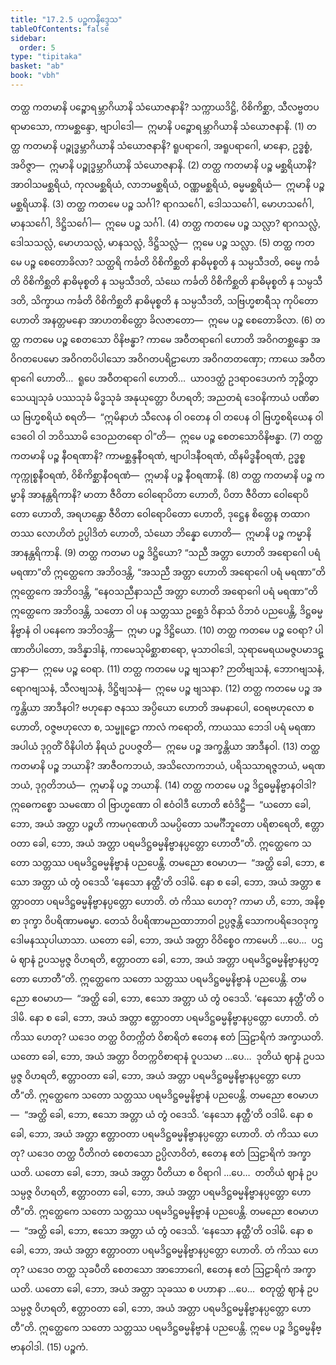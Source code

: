 ```yaml
---
title: "17.2.5 ပဉ္စကနိဒ္ဒေသ"
tableOfContents: false
sidebar:
  order: 5
type: "tipitaka"
basket: "ab"
book: "vbh"
---
```



<DynamicBreadcrumb />

<Division number="940" book="vbh" e="ch" v="30" p="391">

<Paragraph number="2842" book="vbh">
တတ္ထ ကတမာနိ ပဉ္စောရမ္ဘာဂိယာနိ သံယောဇနာနိ? သက္ကာယဒိဋ္ဌိ, ဝိစိကိစ္ဆာ, သီလဗ္ဗတပရာမာသော, ကာမစ္ဆန္ဒော, ဗျာပါဒေါ—  ဣမာနိ ပဉ္စောရမ္ဘာဂိယာနိ သံယောဇနာနိ. (1)
</Paragraph>

<Paragraph number="2843" book="vbh">
တတ္ထ ကတမာနိ ပဉ္စုဒ္ဓမ္ဘာဂိယာနိ သံယောဇနာနိ? ရူပရာဂေါ, အရူပရာဂေါ, မာနော, ဥဒ္ဓစ္စံ, အဝိဇ္ဇာ—  ဣမာနိ ပဉ္စုဒ္ဓမ္ဘာဂိယာနိ သံယောဇနာနိ. (2)
</Paragraph>

<Paragraph number="2844" book="vbh">
တတ္ထ ကတမာနိ ပဉ္စ မစ္ဆရိယာနိ? အာဝါသမစ္ဆရိယံ, ကုလမစ္ဆရိယံ, လာဘမစ္ဆရိယံ, ဝဏ္ဏမစ္ဆရိယံ, ဓမ္မမစ္ဆရိယံ—  ဣမာနိ ပဉ္စ မစ္ဆရိယာနိ. (3)
</Paragraph>

<Paragraph number="2845" book="vbh">
တတ္ထ ကတမေ ပဉ္စ သင်္ဂါ? ရာဂသင်္ဂေါ, ဒေါသသင်္ဂေါ, မောဟသင်္ဂေါ, မာနသင်္ဂေါ, ဒိဋ္ဌိသင်္ဂေါ—  ဣမေ ပဉ္စ သင်္ဂါ. (4)
</Paragraph>

<Paragraph number="2846" book="vbh">
တတ္ထ ကတမေ ပဉ္စ သလ္လာ? ရာဂသလ္လံ, ဒေါသသလ္လံ, မောဟသလ္လံ, မာနသလ္လံ, ဒိဋ္ဌိသလ္လံ—  ဣမေ ပဉ္စ သလ္လာ. (5)
</Paragraph>

</Division>
<Division number="941" book="vbh" e="ch" v="30" p="391">

<Paragraph number="2847" book="vbh">
တတ္ထ ကတမေ ပဉ္စ စေတောခိလာ? သတ္ထရိ ကင်္ခတိ ဝိစိကိစ္ဆတိ နာဓိမုစ္စတိ န သမ္ပသီဒတိ, ဓမ္မေ ကင်္ခတိ ဝိစိကိစ္ဆတိ နာဓိမုစ္စတိ န သမ္ပသီဒတိ, သံဃေ ကင်္ခတိ ဝိစိကိစ္ဆတိ နာဓိမုစ္စတိ န သမ္ပသီဒတိ, သိက္ခာယ ကင်္ခတိ ဝိစိကိစ္ဆတိ နာဓိမုစ္စတိ န သမ္ပသီဒတိ, သဗြဟ္မစာရီသု ကုပိတော ဟောတိ အနတ္တမနော အာဟတစိတ္တော ခိလဇာတော—  ဣမေ ပဉ္စ စေတောခိလာ. (6)
</Paragraph>

<Paragraph number="2848" book="vbh">
တတ္ထ ကတမေ ပဉ္စ စေတသော ဝိနိဗန္ဓာ? ကာမေ အဝီတရာဂေါ ဟောတိ အဝိဂတစ္ဆန္ဒော အဝိဂတပေမော အဝိဂတပိပါသော အဝိဂတပရိဠာဟော အဝိဂတတဏှော; ကာယေ အဝီတရာဂေါ ဟောတိ…  ရူပေ အဝီတရာဂေါ ဟောတိ…  ယာဝဒတ္ထံ ဥဒရာဝဒေဟကံ ဘုဉ္ဇိတွာ သေယျသုခံ ပဿသုခံ မိဒ္ဓသုခံ အနုယုတ္တော ဝိဟရတိ; အညတရံ ဒေဝနိကာယံ ပဏိဓာယ ဗြဟ္မစရိယံ စရတိ—  “ဣမိနာဟံ သီလေန ဝါ ဝတေန ဝါ တပေန ဝါ ဗြဟ္မစရိယေန ဝါ ဒေဝေါ ဝါ ဘဝိဿာမိ ဒေဝညတရော ဝါ”တိ—  ဣမေ ပဉ္စ စေတသောဝိနိဗန္ဓာ. (7)
</Paragraph>

<Paragraph number="2849" book="vbh">
တတ္ထ ကတမာနိ ပဉ္စ နီဝရဏာနိ? ကာမစ္ဆန္ဒနီဝရဏံ, ဗျာပါဒနီဝရဏံ, ထိနမိဒ္ဓနီဝရဏံ, ဥဒ္ဓစ္စကုက္ကုစ္စနီဝရဏံ, ဝိစိကိစ္ဆာနီဝရဏံ—  ဣမာနိ ပဉ္စ နီဝရဏာနိ. (8)
</Paragraph>

<Paragraph number="2850" book="vbh">
တတ္ထ ကတမာနိ ပဉ္စ ကမ္မာနိ အာနန္တရိကာနိ? မာတာ ဇီဝိတာ ဝေါရောပိတာ ဟောတိ, ပိတာ ဇီဝိတာ ဝေါရောပိတော ဟောတိ, အရဟန္တော ဇီဝိတာ ဝေါရောပိတော ဟောတိ, ဒုဋ္ဌေန စိတ္တေန တထာဂတဿ လောဟိတံ ဥပ္ပါဒိတံ ဟောတိ, သံဃော ဘိန္နော ဟောတိ—  ဣမာနိ ပဉ္စ ကမ္မာနိ အာနန္တရိကာနိ. (9)
</Paragraph>

<Paragraph number="2851" book="vbh">
တတ္ထ ကတမာ ပဉ္စ ဒိဋ္ဌိယော? “သညီ အတ္တာ ဟောတိ အရောဂေါ ပရံ မရဏာ”တိ ဣတ္ထေကေ အဘိဝဒန္တိ, “အသညီ အတ္တာ ဟောတိ အရောဂေါ ပရံ မရဏာ”တိ ဣတ္ထေကေ အဘိဝဒန္တိ, “နေဝသညီနာသညီ အတ္တာ ဟောတိ အရောဂေါ ပရံ မရဏာ”တိ ဣတ္ထေကေ အဘိဝဒန္တိ, သတော ဝါ ပန သတ္တဿ ဥစ္ဆေဒံ ဝိနာသံ ဝိဘဝံ ပညပေန္တိ, ဒိဋ္ဌဓမ္မနိဗ္ဗာနံ ဝါ ပနေကေ အဘိဝဒန္တိ—  ဣမာ ပဉ္စ ဒိဋ္ဌိယော. (10)
</Paragraph>

</Division>
<Division number="942" book="vbh" e="ch" v="30" p="392">

<Paragraph number="2852" book="vbh">
တတ္ထ ကတမေ ပဉ္စ ဝေရာ? ပါဏာတိပါတော, အဒိန္နာဒါနံ, ကာမေသုမိစ္ဆာစာရော, မုသာဝါဒေါ, သုရာမေရယမဇ္ဇပမာဒဋ္ဌာနာ—  ဣမေ ပဉ္စ ဝေရာ. (11)
</Paragraph>

<Paragraph number="2853" book="vbh">
တတ္ထ ကတမေ ပဉ္စ ဗျသနာ? ဉာတိဗျသနံ, ဘောဂဗျသနံ, ရောဂဗျသနံ, သီလဗျသနံ, ဒိဋ္ဌိဗျသနံ—  ဣမေ ပဉ္စ ဗျသနာ. (12)
</Paragraph>

<Paragraph number="2854" book="vbh">
တတ္ထ ကတမေ ပဉ္စ အက္ခန္တိယာ အာဒီနဝါ? ဗဟုနော ဇနဿ အပ္ပိယော ဟောတိ အမနာပေါ, ဝေရဗဟုလော စ ဟောတိ, ဝဇ္ဇဗဟုလော စ, သမ္မူဠှော ကာလံ ကရောတိ, ကာယဿ ဘေဒါ ပရံ မရဏာ အပါယံ ဒုဂ္ဂတိံ ဝိနိပါတံ နိရယံ ဥပပဇ္ဇတိ—  ဣမေ ပဉ္စ အက္ခန္တိယာ အာဒီနဝါ. (13)
</Paragraph>

<Paragraph number="2855" book="vbh">
တတ္ထ ကတမာနိ ပဉ္စ ဘယာနိ? အာဇီဝကဘယံ, အသိလောကဘယံ, ပရိသသာရဇ္ဇဘယံ, မရဏဘယံ, ဒုဂ္ဂတိဘယံ—  ဣမာနိ ပဉ္စ ဘယာနိ. (14)
</Paragraph>

</Division>
<Division number="943" book="vbh" e="ch" v="30" p="393">

<Paragraph number="2856" book="vbh">
တတ္ထ ကတမေ ပဉ္စ ဒိဋ္ဌဓမ္မနိဗ္ဗာနဝါဒါ? ဣဓေကစ္စော သမဏော ဝါ ဗြာဟ္မဏော ဝါ ဧဝံဝါဒီ ဟောတိ ဧဝံဒိဋ္ဌီ—  “ယတော ခေါ, ဘော, အယံ အတ္တာ ပဉ္စဟိ ကာမဂုဏေဟိ သမပ္ပိတော သမင်္ဂီဘူတော ပရိစာရေတိ, ဧတ္တာဝတာ ခေါ, ဘော, အယံ အတ္တာ ပရမဒိဋ္ဌဓမ္မနိဗ္ဗာနပ္ပတ္တော ဟောတီ”တိ. ဣတ္ထေကေ သတော သတ္တဿ ပရမဒိဋ္ဌဓမ္မနိဗ္ဗာနံ ပညပေန္တိ.
</Paragraph>

<Paragraph number="2857" book="vbh">
တမညော ဧဝမာဟ—  “အတ္ထိ ခေါ, ဘော, ဧသော အတ္တာ ယံ တွံ ဝဒေသိ ‘နေသော နတ္ထီ’တိ ဝဒါမိ. နော စ ခေါ, ဘော, အယံ အတ္တာ ဧတ္တာဝတာ ပရမဒိဋ္ဌဓမ္မနိဗ္ဗာနပ္ပတ္တော ဟောတိ. တံ ကိဿ ဟေတု? ကာမာ ဟိ, ဘော, အနိစ္စာ ဒုက္ခာ ဝိပရိဏာမဓမ္မာ. တေသံ ဝိပရိဏာမညထာဘာဝါ ဥပ္ပဇ္ဇန္တိ သောကပရိဒေဝဒုက္ခဒေါမနဿုပါယာသာ. ယတော ခေါ, ဘော, အယံ အတ္တာ ဝိဝိစ္စေဝ ကာမေဟိ …ပေ…  ပဌမံ ဈာနံ ဥပသမ္ပဇ္ဇ ဝိဟရတိ, ဧတ္တာဝတာ ခေါ, ဘော, အယံ အတ္တာ ပရမဒိဋ္ဌဓမ္မနိဗ္ဗာနပ္ပတ္တော ဟောတီ”တိ. ဣတ္ထေကေ သတော သတ္တဿ ပရမဒိဋ္ဌဓမ္မနိဗ္ဗာနံ ပညပေန္တိ.
</Paragraph>

<Paragraph number="2858" book="vbh">
တမညော ဧဝမာဟ—  “အတ္ထိ ခေါ, ဘော, ဧသော အတ္တာ ယံ တွံ ဝဒေသိ. ‘နေသော နတ္ထီ’တိ ဝဒါမိ. နော စ ခေါ, ဘော, အယံ အတ္တာ ဧတ္တာဝတာ ပရမဒိဋ္ဌဓမ္မနိဗ္ဗာနပ္ပတ္တော ဟောတိ. တံ ကိဿ ဟေတု? ယဒေဝ တတ္ထ ဝိတက္ကိတံ ဝိစာရိတံ ဧတေန ဧတံ ဩဠာရိကံ အက္ခာယတိ. ယတော ခေါ, ဘော, အယံ အတ္တာ ဝိတက္ကဝိစာရာနံ ဝူပသမာ …ပေ…  ဒုတိယံ ဈာနံ ဥပသမ္ပဇ္ဇ ဝိဟရတိ, ဧတ္တာဝတာ ခေါ, ဘော, အယံ အတ္တာ ပရမဒိဋ္ဌဓမ္မနိဗ္ဗာနပ္ပတ္တော ဟောတီ”တိ. ဣတ္ထေကေ သတော သတ္တဿ ပရမဒိဋ္ဌဓမ္မနိဗ္ဗာနံ ပညပေန္တိ.
</Paragraph>

<Paragraph number="2859" book="vbh">
တမညော ဧဝမာဟ—  “အတ္ထိ ခေါ, ဘော, ဧသော အတ္တာ ယံ တွံ ဝဒေသိ. ‘နေသော နတ္ထီ’တိ ဝဒါမိ. နော စ ခေါ, ဘော, အယံ အတ္တာ ဧတ္တာဝတာ ပရမဒိဋ္ဌဓမ္မနိဗ္ဗာနပ္ပတ္တော ဟောတိ. တံ ကိဿ ဟေတု? ယဒေဝ တတ္ထ ပီတိဂတံ စေတသော ဥပ္ပိလာဝိတံ, ဧတေန ဧတံ ဩဠာရိကံ အက္ခာယတိ. ယတော ခေါ, ဘော, အယံ အတ္တာ ပီတိယာ စ ဝိရာဂါ …ပေ…  တတိယံ ဈာနံ ဥပသမ္ပဇ္ဇ ဝိဟရတိ, ဧတ္တာဝတာ ခေါ, ဘော, အယံ အတ္တာ ပရမဒိဋ္ဌဓမ္မနိဗ္ဗာနပ္ပတ္တော ဟောတီ”တိ. ဣတ္ထေကေ သတော သတ္တဿ ပရမဒိဋ္ဌဓမ္မနိဗ္ဗာနံ ပညပေန္တိ.
</Paragraph>

<Paragraph number="2860" book="vbh">
တမညော ဧဝမာဟ—  “အတ္ထိ ခေါ, ဘော, ဧသော အတ္တာ ယံ တွံ ဝဒေသိ. ‘နေသော နတ္ထီ’တိ ဝဒါမိ. နော စ ခေါ, ဘော, အယံ အတ္တာ ဧတ္တာဝတာ ပရမဒိဋ္ဌဓမ္မနိဗ္ဗာနပ္ပတ္တော ဟောတိ. တံ ကိဿ ဟေတု? ယဒေဝ တတ္ထ သုခပီတိ စေတသော အာဘောဂေါ, ဧတေန ဧတံ ဩဠာရိကံ အက္ခာယတိ. ယတော ခေါ, ဘော, အယံ အတ္တာ သုခဿ စ ပဟာနာ …ပေ…  စတုတ္ထံ ဈာနံ ဥပသမ္ပဇ္ဇ ဝိဟရတိ, ဧတ္တာဝတာ ခေါ, ဘော, အယံ အတ္တာ ပရမဒိဋ္ဌဓမ္မနိဗ္ဗာနပ္ပတ္တော ဟောတီ”တိ. ဣတ္ထေကေ သတော သတ္တဿ ပရမဒိဋ္ဌဓမ္မနိဗ္ဗာနံ ပညပေန္တိ. ဣမေ ပဉ္စ ဒိဋ္ဌဓမ္မနိဗ္ဗာနဝါဒါ. (15)

</Paragraph>
</Division>

<Paragraph number="2861" type="center" book="vbh">
ပဉ္စကံ.
</Paragraph>